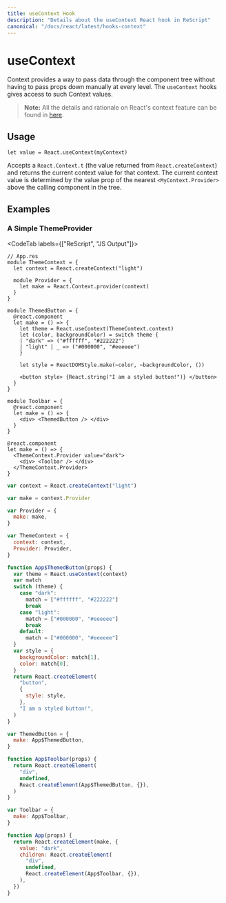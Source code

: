 ```yaml
---
title: useContext Hook
description: "Details about the useContext React hook in ReScript"
canonical: "/docs/react/latest/hooks-context"
---
```


# useContext

<Intro>

Context provides a way to pass data through the component tree without having to pass props down manually at every level. The `useContext` hooks gives access to such Context values.

</Intro>

> **Note:** All the details and rationale on React's context feature can be found in [here](./context).

## Usage

```res
let value = React.useContext(myContext)
```

Accepts a `React.Context.t` (the value returned from `React.createContext`) and returns the current context value for that context. The current context value is determined by the value prop of the nearest `<MyContext.Provider>` above the calling component in the tree.

## Examples

### A Simple ThemeProvider

<CodeTab labels={["ReScript", "JS Output"]}>

```res
// App.res
module ThemeContext = {
  let context = React.createContext("light")

  module Provider = {
    let make = React.Context.provider(context)
  }
}

module ThemedButton = {
  @react.component
  let make = () => {
    let theme = React.useContext(ThemeContext.context)
    let (color, backgroundColor) = switch theme {
    | "dark" => ("#ffffff", "#222222")
    | "light" | _ => ("#000000", "#eeeeee")
    }

    let style = ReactDOMStyle.make(~color, ~backgroundColor, ())

    <button style> {React.string("I am a styled button!")} </button>
  }
}

module Toolbar = {
  @react.component
  let make = () => {
    <div> <ThemedButton /> </div>
  }
}

@react.component
let make = () => {
  <ThemeContext.Provider value="dark">
    <div> <Toolbar /> </div>
  </ThemeContext.Provider>
}
```

```js
var context = React.createContext("light")

var make = context.Provider

var Provider = {
  make: make,
}

var ThemeContext = {
  context: context,
  Provider: Provider,
}

function App$ThemedButton(props) {
  var theme = React.useContext(context)
  var match
  switch (theme) {
    case "dark":
      match = ["#ffffff", "#222222"]
      break
    case "light":
      match = ["#000000", "#eeeeee"]
      break
    default:
      match = ["#000000", "#eeeeee"]
  }
  var style = {
    backgroundColor: match[1],
    color: match[0],
  }
  return React.createElement(
    "button",
    {
      style: style,
    },
    "I am a styled button!",
  )
}

var ThemedButton = {
  make: App$ThemedButton,
}

function App$Toolbar(props) {
  return React.createElement(
    "div",
    undefined,
    React.createElement(App$ThemedButton, {}),
  )
}

var Toolbar = {
  make: App$Toolbar,
}

function App(props) {
  return React.createElement(make, {
    value: "dark",
    children: React.createElement(
      "div",
      undefined,
      React.createElement(App$Toolbar, {}),
    ),
  })
}
```

</CodeTab>
